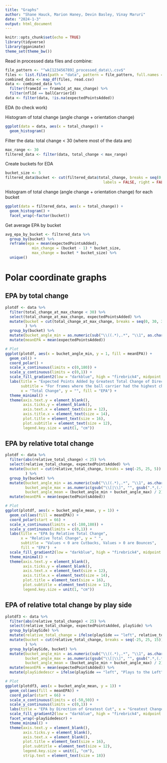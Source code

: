 ```yaml
---
title: "Graphs"
author: "Shane Hauck, Marion Haney, Devin Basley, Vinay Maruri"
date: "2024-1-3"
output: html_document
---
```


```r
knitr::opts_chunk$set(echo = TRUE)
library(tidyverse)
library(gganimate)
theme_set(theme_bw())
```

Read in processed data files and combine:
```r
file_pattern <- "^wk[123456789]_processed_data\\.csv$"
files <- list.files(path = "data", pattern = file_pattern, full.names = TRUE)
combined_data <- map_df(files, read.csv)
data <- combined_data %>% 
  filter(frameId == frameId_at_max_change) %>%
  filter(nflId == ballCarrierId)
data <- filter(data, !is.na(expectedPointsAdded))

```

EDA (to check work)

Histogram of total change (angle change + orientation change)
```r
ggplot(data = data, aes(x = total_change)) +
  geom_histogram()
```


Filter the data: total change < 30 (where most of the data are)
```r
max_range <- 30
filtered_data <- filter(data, total_change < max_range)
```


Create buckets for EDA
```r
bucket_size <- 5
filtered_data$bucket <- cut(filtered_data$total_change, breaks = seq(0, max_range, bucket_size), 
                                            labels = FALSE, right = FALSE)
```


Histogram of total change (angle change + orientation change) for each bucket
```r
ggplot(data = filtered_data, aes(x = total_change)) +
  geom_histogram() +
  facet_wrap(~factor(bucket))
```

Get average EPA by bucket
```r
avg_epa_by_bucket <- filtered_data %>%
  group_by(bucket) %>%
  reframe(epa = mean(expectedPointsAdded),
            min_change = (bucket - 1) * bucket_size,
            max_change = bucket * bucket_size) %>%
  unique()
```


# Polar coordinate graphs


## EPA by total change

```r
plotdf <- data %>% 
  filter(total_change_at_max_change < 30) %>%
  select(total_change_at_max_change, expectedPointsAdded) %>%
  mutate(bucket = cut(total_change_at_max_change, breaks = seq(0, 30, 3))
         ) %>% 
  group_by(bucket) %>% 
  mutate(bucket_angle_min = as.numeric(sub("\\((.*),.*", "\\1", as.character(bucket)))) %>%
  mutate(meanEPA = mean(expectedPointsAdded))
```

```r
# Plot
ggplot(plotdf, aes(x = bucket_angle_min, y = 1, fill = meanEPA)) +
  geom_col() +
  coord_polar() +
  scale_x_continuous(limits = c(0,180)) +
  scale_y_continuous(limits = c(0,1)) +
  scale_fill_gradient2(low = "darkblue", high = "firebrick4", midpoint = mean(plotdf$meanEPA, na.rm = TRUE)) +
  labs(title = "Expected Points Added by Greatest Total Change of Direction", 
       subtitle = "For frames where the ball carrier had the highest change in total direction", 
       x = "Total Change", y = "", fill = "EPA") +
  theme_minimal() +
  theme(axis.text.y = element_blank(),
        axis.ticks.y = element_blank(),
        axis.text.x = element_text(size = 12),
        axis.title.x = element_text(size = 14),
        plot.title = element_text(size = 16),
        plot.subtitle = element_text(size = 12),
        legend.key.size = unit(1, "cm"))
```


## EPA by relative total change

```r
plotdf <- data %>% 
  filter(abs(relative_total_change) < 25) %>%
  select(relative_total_change, expectedPointsAdded) %>%
  mutate(bucket = cut(relative_total_change, breaks = seq(-25, 25, 5))
         ) %>% 
  group_by(bucket) %>% 
  mutate(bucket_angle_min = as.numeric(sub("\\((.*),.*", "\\1", as.character(bucket))),
         bucket_angle_max = as.numeric(gsub("\\[|\\]", "", gsub(".*,(.*)\\]", "\\1", as.character(bucket)))),
         bucket_angle_mean = (bucket_angle_min + bucket_angle_max) / 2) %>%
  mutate(meanEPA = mean(expectedPointsAdded))
```

```r
# Plot
ggplot(plotdf, aes(x = bucket_angle_mean, y = 1)) +
  geom_col(aes(fill = meanEPA)) +
  coord_polar(start = 66) +
  scale_x_continuous(limits = c(-180,180)) +
  scale_y_continuous(limits = c(0,1)) +
  labs(title = "EPA by Relative Total Change", 
       x = "Relative Total Change", y = " ", 
       subtitle = "Values < 0 are Cutbacks, Values > 0 are Bounces",
       fill = "EPA")  +
  scale_fill_gradient2(low = "darkblue", high = "firebrick4", midpoint = mean(plotdf$meanEPA, na.rm = TRUE)) +
  theme_minimal() +
  theme(axis.text.y = element_blank(),
        axis.ticks.y = element_blank(),
        axis.text.x = element_text(size = 12),
        axis.title.x = element_text(size = 14),
        plot.title = element_text(size = 16),
        plot.subtitle = element_text(size = 12),
        legend.key.size = unit(1, "cm"))

```


## EPA of relative total change by play side

```r
plotdf3 <- data %>% 
  filter(abs(relative_total_change) < 25) %>%
  select(relative_total_change, expectedPointsAdded, playSide) %>%
  group_by(playSide) %>%
  mutate(relative_total_change = ifelse(playSide == "left", relative_total_change * -1, relative_total_change)) %>%
  mutate(bucket = cut(relative_total_change, breaks = seq(-25, 25, 15))
         ) %>%
  group_by(playSide, bucket) %>%
  mutate(bucket_angle_min = as.numeric(sub("\\((.*),.*", "\\1", as.character(bucket))),
         bucket_angle_max = as.numeric(gsub("\\[|\\]", "", gsub(".*,(.*)\\]", "\\1", as.character(bucket)))),
         bucket_angle_mean = (bucket_angle_min + bucket_angle_max) / 2) %>%
  mutate(meanEPA = mean(expectedPointsAdded)) %>%
  mutate(playSidedescr = ifelse(playSide == "left", "Plays to the Left", "Plays to the Right"))
```

```r
# Plot
ggplot(plotdf3, aes(x = bucket_angle_mean, y = 1)) +
  geom_col(aes(fill = meanEPA)) +
  coord_polar(start = 66) +
  scale_x_continuous(limits = c(-50,50)) +
  scale_y_continuous(limits = c(0,1)) +
  labs(title = "EPA by Direction of Greatest Cut", x = "Greatest Change of Direction", y = " ", subtitle = "Considering the direction of the playside:", fill = "EPA")  +
  scale_fill_gradient2(low = "darkblue", high = "firebrick4", midpoint = mean(plotdf3$meanEPA, na.rm = TRUE)) +
  facet_wrap(~playSidedescr) +
  theme_minimal() +
  theme(axis.text.y = element_blank(),
        axis.ticks.y = element_blank(),
        axis.text.x = element_blank(),
        plot.title = element_text(size = 16),
        plot.subtitle = element_text(size = 12),
        legend.key.size = unit(1, "cm"),
        strip.text = element_text(size = 18))
```




